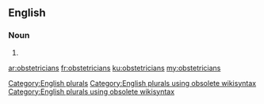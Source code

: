 ==English==

===Noun===
{{head|en}}

# {{plural of|obstetrician}}

[[Category:English plurals]][[Category:English plurals using obsolete wikisyntax]][[Category:English plurals using obsolete wikisyntax]]

[[ar:obstetricians]]
[[fr:obstetricians]]
[[ku:obstetricians]]
[[my:obstetricians]]